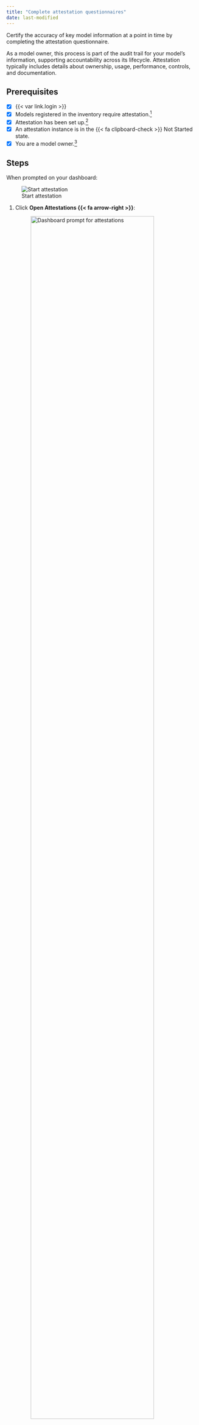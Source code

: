 ```yaml
---
title: "Complete attestation questionnaires"
date: last-modified
---
```


Certify the accuracy of key model information at a point in time by completing the attestation questionnaire.

As a model owner, this process is part of the audit trail for your model's information, supporting accountability across its lifecycle. Attestation typically includes details about ownership, usage, performance, controls, and documentation.
 
::: {.attn}

## Prerequisites

- [x] {{< var link.login >}}
- [x] Models registered in the inventory require attestation.[^1]
- [x] Attestation has been set up.[^2]
- [x] An attestation instance is in the [{{< fa clipboard-check >}} Not Started]{.bubble} state.
- [x] You are a model owner.[^3]

:::

## Steps

When prompted on your dashboard:

::: {.column-margin .mt6}
![Start attestation](start-attestation.png){fig-alt="Prompt to start the attestation process with a button labelled 'Open Attestations'" .screenshot}
:::

1. Click **Open Attestations {{< fa arrow-right >}}**:

   ![Dashboard prompt for attestations](attestation-banner.png){width="90%" fig-alt="Attestation prompt with a link to the attestation labelled 'Open Attestations'" .screenshot}

   Alternatively, you can access attestations pending your action by clicking **{{< fa clipboard-check >}} Attestations** in these pages:

   - **{{< fa cubes >}} Inventory**
   - **{{< fa triangle-exclamation >}} Findings**

2. In the right sidebar:

   - If shown, click an attestation instance in the [**{{< fa clipboard-check >}} Not Started**]{.bubble} state.
   - Click **Start Attestation**.

3. Document the status change to [**{{< fa clipboard-check >}} In Progress**]{.bubble} in the [**notes**]{.small-caps} field and click **Confirm**.

   After you confirm the status change to [**{{< fa clipboard-check >}} In Progress**]{.bubble}, the attestation questionnaire is ready to be completed in the right sidebar.

4. Complete the attestation questionnaire, including:

   - Checking all applicable boxes
   - Answering each question 
   - Adding relevant comments

   ::: {.callout}
   Refer to the model snapshot to ensure the attestation questionnaire is accurate:

   - **{{< fa cubes >}} Inventory** — Shows model information and recent activity such as comments, status changes, updates and test results.
   - **{{< fa triangle-exclamation >}} Findings** — Shows model findings with details like title, severity, status, and due date.
   :::

5. Click **Submit for Review**.

6. Document the status change in the [**notes**]{.small-caps} field for your reviewer and click **Confirm**.

After you confirm the status change, the attestation questionnaire is sent to your reviewer to be completed, typically someone with the [{{< fa circle-check >}} Validator]{.bubble} role or another role with sufficient permissions.

If your reviewer rejects your attestation questionnaire, you will need to revise your responses and resubmit for review. The platform maintains a history of all status changes and notes.

<!-- FOOTNOTES -->

[^1]: [Register models in the inventory](/guide/model-inventory/register-models-in-inventory.qmd)

[^2]: [Set up attestations](/guide/attestation/set-up-attestations.qmd)

[^3]: [Manage permissions](/guide/configuration/manage-permissions.qmd) 